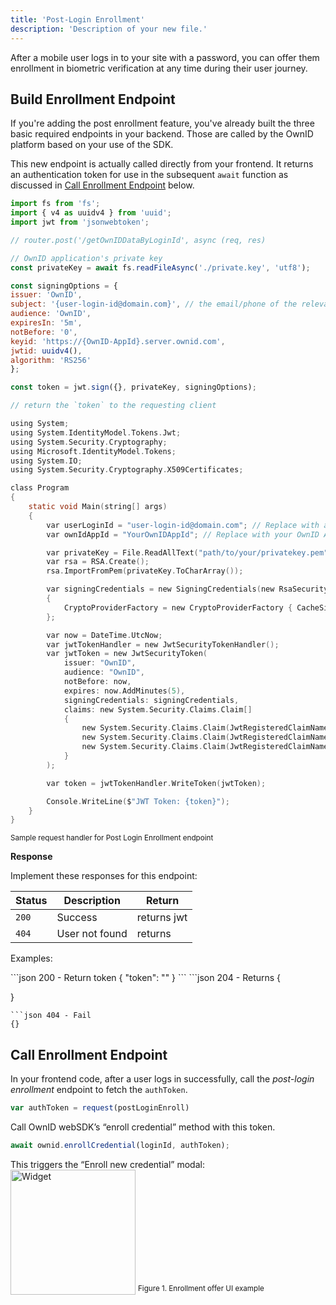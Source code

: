 ```yaml
---
title: 'Post-Login Enrollment'
description: 'Description of your new file.'
---
```


After a mobile user logs in to your site with a password, you can offer them enrollment in biometric verification at any time during their user journey.

## Build Enrollment Endpoint 

If you're adding the post enrollment feature, you've already built the three basic required endpoints in your backend. Those are called by the OwnID platform based on your use of the SDK.

This new endpoint is actually called directly from your frontend. It returns an authentication token for use in the subsequent `await` function as discussed in [Call Enrollment Endpoint](#) below. 

<CodeGroup>

```javascript Node.js
import fs from 'fs';
import { v4 as uuidv4 } from 'uuid';
import jwt from 'jsonwebtoken'; 

// router.post('/getOwnIDDataByLoginId', async (req, res)

// OwnID application's private key
const privateKey = await fs.readFileAsync('./private.key', 'utf8'); 

const signingOptions = {
issuer: 'OwnID',
subject: '{user-login-id@domain.com}', // the email/phone of the relevant user
audience: 'OwnID', 
expiresIn: '5m', 
notBefore: '0', 
keyid: 'https://{OwnID-AppId}.server.ownid.com', 
jwtid: uuidv4(),
algorithm: 'RS256' 
};

const token = jwt.sign({}, privateKey, signingOptions); 

// return the `token` to the requesting client

```

```C C/C++
using System;
using System.IdentityModel.Tokens.Jwt;
using System.Security.Cryptography;
using Microsoft.IdentityModel.Tokens;
using System.IO;
using System.Security.Cryptography.X509Certificates;

class Program
{
    static void Main(string[] args)
    {
        var userLoginId = "user-login-id@domain.com"; // Replace with actual user login ID
        var ownIdAppId = "YourOwnIDAppId"; // Replace with your OwnID App ID

        var privateKey = File.ReadAllText("path/to/your/privatekey.pem"); // Path to your RSA private key
        var rsa = RSA.Create();
        rsa.ImportFromPem(privateKey.ToCharArray());

        var signingCredentials = new SigningCredentials(new RsaSecurityKey(rsa), SecurityAlgorithms.RsaSha256)
        {
            CryptoProviderFactory = new CryptoProviderFactory { CacheSignatureProviders = false }
        };

        var now = DateTime.UtcNow;
        var jwtTokenHandler = new JwtSecurityTokenHandler();
        var jwtToken = new JwtSecurityToken(
            issuer: "OwnID",
            audience: "OwnID",
            notBefore: now,
            expires: now.AddMinutes(5),
            signingCredentials: signingCredentials,
            claims: new System.Security.Claims.Claim[]
            {
                new System.Security.Claims.Claim(JwtRegisteredClaimNames.Sub, userLoginId),
                new System.Security.Claims.Claim(JwtRegisteredClaimNames.Jti, Guid.NewGuid().toString()),
                new System.Security.Claims.Claim(JwtRegisteredClaimNames.Kid, $"https://{ownIdAppId}.server.ownid.com")
            }
        );

        var token = jwtTokenHandler.WriteToken(jwtToken);

        Console.WriteLine($"JWT Token: {token}");
    }
}

```
</CodeGroup>
<sup> Sample request handler for Post Login Enrollment endpoint</sup>

**Response**
 
Implement these responses for this endpoint:

| Status | Description | Return |
|---------|--------- | ---------|
| `200` | Success | returns jwt
| `404` | User not found | returns 

Examples:

<CodeGroup>
```json 200 - Return token
{
  "token": "<jwt>"
}
```
```json 204 - Returns
{
  
}
```
```json 404 - Fail
{}
```
</CodeGroup>

## Call Enrollment Endpoint

In your frontend code, after a user logs in successfully, call the _post-login enrollment_ endpoint to fetch the `authToken`.

```Javascript
var authToken = request(postLoginEnroll)
```

Call OwnID webSDK’s “enroll credential” method with this token.

```Javascript
await ownid.enrollCredential(loginId, authToken);
```
This triggers the “Enroll new credential” modal:
<img
  width="200"
  src="/images/oi-pl-enroll.png"
  alt="Widget"
  />
<sup>Figure 1. Enrollment offer UI example</sup>

<NextStepsSnippet/>


